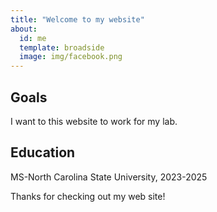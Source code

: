```yaml
---
title: "Welcome to my website"
about:
  id: me
  template: broadside
  image: img/facebook.png
---
```


::: {#me}
## Goals

I want to this website to work for my lab.

## Education
MS-North Carolina State University, 2023-2025

:::

Thanks for checking out my web site!

